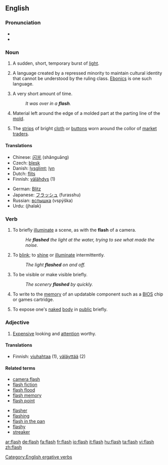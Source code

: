 ==English==

===Pronunciation===
*{{audio|en-us-flash.ogg|Audio (US)}}
*{{rhymes|æʃ}}

===Noun===
{{en-noun|flashes}}

# A sudden, short, temporary burst of [[light]].
# {{linguistics}} A language created by a repressed minority to maintain cultural identity that cannot be understood by the ruling class. [[Ebonics]] is one such language.
# A very short amount of time.
#:''It was over in a '''flash'''.''
# Material left around the edge of a molded part at the parting line of the [[mold]].
# {{Cockney}} The [[strips]] of bright [[cloth]] or [[buttons]] worn around the collor of [[market]] [[traders]].

====Translations====
{{trans-top|Translations to be categorised}}
{{rfc-trans}}
*Chinese: [[闪光]] (shǎnguāng)
*Czech: [[blesk]]
*Danish: [[lysglimt]]; [[lyn]]
*Dutch: [[flits]] {{f}}
*Finnish: [[välähdys]] (1)
{{trans-mid}}
*German: [[Blitz]] {{m}}
*Japanese: [[フラッシュ]] (furasshu)
*Russian: [[вспышка]] (vspýška) {{f}}
*Urdu: (jhalak)
{{trans-bottom}}

===Verb===
{{en-verb|flash|es}}

# To briefly [[illuminate]] a scene, as with the '''flash''' of a camera.
#:''He '''flashed''' the light at the water, trying to see what made the noise.''
# To [[blink]]; to [[shine]] or [[illuminate]] intermittently.
#:''The light '''flashed''' on and off.''
# To be visible or make visible briefly.
#:''The scenery '''flashed''' by quickly.''
# {{computing}} To write to the [[memory]] of an updatable component such as a [[BIOS]] chip or games cartridge.
# {{colloquial}} To expose one's [[naked]] [[body]] in [[public]] briefly.

===Adjective===
{{en-adj}}

# {{context|UK|and|NZ|slang}} [[expensive|Expensive]] looking and [[attention]] worthy.

====Translations====
{{trans-top|expensive looking and attention worthy.
}}
*Finnish: [[viuhahtaa]] (1), [[väläyttää]] (2)
{{trans-mid}}
{{trans-bottom}}

====Related terms====
{{rel-top|terms related to "flash"}}
*[[camera flash]]
*[[flash fiction]]
*[[flash flood]]
*[[flash memory]]
*[[flash point]]
{{rel-mid}}
*[[flasher]]
*[[flashing]]
*[[flash in the pan]]
*[[flashy]]
*[[streaker]]
{{rel-bottom}}

[[Category:English ergative verbs]]

[[ar:flash]]
[[de:flash]]
[[fa:flash]]
[[fr:flash]]
[[io:flash]]
[[it:flash]]
[[hu:flash]]
[[ta:flash]]
[[vi:flash]]
[[zh:flash]]